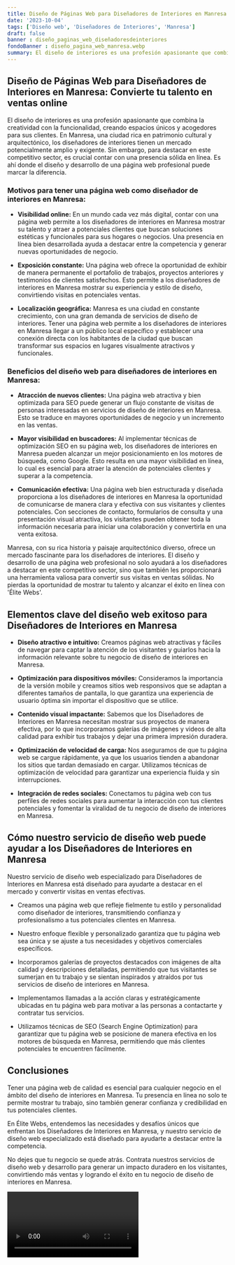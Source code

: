 ```yaml
---
title: Diseño de Páginas Web para Diseñadores de Interiores en Manresa
date: '2023-10-04'
tags: ['Diseño web', 'Diseñadores de Interiores', 'Manresa']
draft: false
banner : diseño_paginas_web_diseñadoresdeinteriores
fondoBanner : diseño_pagina_web_manresa.webp
summary: El diseño de interiores es una profesión apasionante que combina la creatividad con la funcionalidad, creando espacios únicos y acogedores para sus clientes. En Manresa, una ciudad rica en patrimonio cultural y arquitectónico, los diseñadores de interiores tienen un mercado potencialmente amplio y exigente. Sin embargo, para destacar en este competitivo sector, es crucial contar con una presencia sólida en línea. Es ahí donde el diseño y desarrollo de una página web profesional puede marcar la diferencia.
---
```


## Diseño de Páginas Web para Diseñadores de Interiores en Manresa: Convierte tu talento en ventas online

El diseño de interiores es una profesión apasionante que combina la creatividad con la funcionalidad, creando espacios únicos y acogedores para sus clientes. En Manresa, una ciudad rica en patrimonio cultural y arquitectónico, los diseñadores de interiores tienen un mercado potencialmente amplio y exigente. Sin embargo, para destacar en este competitivo sector, es crucial contar con una presencia sólida en línea. Es ahí donde el diseño y desarrollo de una página web profesional puede marcar la diferencia.

### Motivos para tener una página web como diseñador de interiores en Manresa:

- **Visibilidad online:** En un mundo cada vez más digital, contar con una página web permite a los diseñadores de interiores en Manresa mostrar su talento y atraer a potenciales clientes que buscan soluciones estéticas y funcionales para sus hogares o negocios. Una presencia en línea bien desarrollada ayuda a destacar entre la competencia y generar nuevas oportunidades de negocio. 

- **Exposición constante:** Una página web ofrece la oportunidad de exhibir de manera permanente el portafolio de trabajos, proyectos anteriores y testimonios de clientes satisfechos. Esto permite a los diseñadores de interiores en Manresa mostrar su experiencia y estilo de diseño, convirtiendo visitas en potenciales ventas.

- **Localización geográfica:** Manresa es una ciudad en constante crecimiento, con una gran demanda de servicios de diseño de interiores. Tener una página web permite a los diseñadores de interiores en Manresa llegar a un público local específico y establecer una conexión directa con los habitantes de la ciudad que buscan transformar sus espacios en lugares visualmente atractivos y funcionales.

### Beneficios del diseño web para diseñadores de interiores en Manresa:

- **Atracción de nuevos clientes:** Una página web atractiva y bien optimizada para SEO puede generar un flujo constante de visitas de personas interesadas en servicios de diseño de interiores en Manresa. Esto se traduce en mayores oportunidades de negocio y un incremento en las ventas.

- **Mayor visibilidad en buscadores:** Al implementar técnicas de optimización SEO en su página web, los diseñadores de interiores en Manresa pueden alcanzar un mejor posicionamiento en los motores de búsqueda, como Google. Esto resulta en una mayor visibilidad en línea, lo cual es esencial para atraer la atención de potenciales clientes y superar a la competencia.

- **Comunicación efectiva:** Una página web bien estructurada y diseñada proporciona a los diseñadores de interiores en Manresa la oportunidad de comunicarse de manera clara y efectiva con sus visitantes y clientes potenciales. Con secciones de contacto, formularios de consulta y una presentación visual atractiva, los visitantes pueden obtener toda la información necesaria para iniciar una colaboración y convertirla en una venta exitosa.

Manresa, con su rica historia y paisaje arquitectónico diverso, ofrece un mercado fascinante para los diseñadores de interiores. El diseño y desarrollo de una página web profesional no solo ayudará a los diseñadores a destacar en este competitivo sector, sino que también les proporcionará una herramienta valiosa para convertir sus visitas en ventas sólidas. No pierdas la oportunidad de mostrar tu talento y alcanzar el éxito en línea con 'Élite Webs'.

<GifSeo />

<Cta />

## Elementos clave del diseño web exitoso para Diseñadores de Interiores en Manresa

- **Diseño atractivo e intuitivo:** Creamos páginas web atractivas y fáciles de navegar para captar la atención de los visitantes y guiarlos hacia la información relevante sobre tu negocio de diseño de interiores en Manresa. 

- **Optimización para dispositivos móviles:** Consideramos la importancia de la versión mobile y creamos sitios web responsivos que se adaptan a diferentes tamaños de pantalla, lo que garantiza una experiencia de usuario óptima sin importar el dispositivo que se utilice.

- **Contenido visual impactante:** Sabemos que los Diseñadores de Interiores en Manresa necesitan mostrar sus proyectos de manera efectiva, por lo que incorporamos galerías de imágenes y videos de alta calidad para exhibir tus trabajos y dejar una primera impresión duradera.

- **Optimización de velocidad de carga:** Nos aseguramos de que tu página web se cargue rápidamente, ya que los usuarios tienden a abandonar los sitios que tardan demasiado en cargar. Utilizamos técnicas de optimización de velocidad para garantizar una experiencia fluida y sin interrupciones.

- **Integración de redes sociales:** Conectamos tu página web con tus perfiles de redes sociales para aumentar la interacción con tus clientes potenciales y fomentar la viralidad de tu negocio de diseño de interiores en Manresa.

## Cómo nuestro servicio de diseño web puede ayudar a los Diseñadores de Interiores en Manresa

Nuestro servicio de diseño web especializado para Diseñadores de Interiores en Manresa está diseñado para ayudarte a destacar en el mercado y convertir visitas en ventas efectivas. 

- Creamos una página web que refleje fielmente tu estilo y personalidad como diseñador de interiores, transmitiendo confianza y profesionalismo a tus potenciales clientes en Manresa.

- Nuestro enfoque flexible y personalizado garantiza que tu página web sea única y se ajuste a tus necesidades y objetivos comerciales específicos.

- Incorporamos galerías de proyectos destacados con imágenes de alta calidad y descripciones detalladas, permitiendo que tus visitantes se sumerjan en tu trabajo y se sientan inspirados y atraídos por tus servicios de diseño de interiores en Manresa.

- Implementamos llamadas a la acción claras y estratégicamente ubicadas en tu página web para motivar a las personas a contactarte y contratar tus servicios. 

- Utilizamos técnicas de SEO (Search Engine Optimization) para garantizar que tu página web se posicione de manera efectiva en los motores de búsqueda en Manresa, permitiendo que más clientes potenciales te encuentren fácilmente.

## Conclusiones

Tener una página web de calidad es esencial para cualquier negocio en el ámbito del diseño de interiores en Manresa. Tu presencia en línea no solo te permite mostrar tu trabajo, sino también generar confianza y credibilidad en tus potenciales clientes.

En Élite Webs, entendemos las necesidades y desafíos únicos que enfrentan los Diseñadores de Interiores en Manresa, y nuestro servicio de diseño web especializado está diseñado para ayudarte a destacar entre la competencia.

No dejes que tu negocio se quede atrás. Contrata nuestros servicios de diseño web y desarrollo para generar un impacto duradero en los visitantes, convirtiendo más ventas y logrando el éxito en tu negocio de diseño de interiores en Manresa.

<Video />

<CtaBot job='Diseñadores de Interiores' city='Manresa'/>

<Gmaps query='Manresa+españa+maps' />